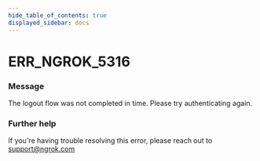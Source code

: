 ```yaml
---
hide_table_of_contents: true
displayed_sidebar: docs
---
```



# ERR_NGROK_5316

### Message
The logout flow was not completed in time. Please try authenticating again.

<ErrorDetails error='err_ngrok_5316' />


### Further help
If you're having trouble resolving this error, please reach out to [support@ngrok.com](mailto:support@ngrok.com?subject=Help%20with%20ERR_NGROK_5316)

